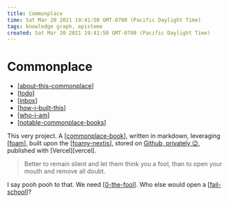 ```yaml
---
title: Commonplace
time: Sat Mar 20 2021 19:41:50 GMT-0700 (Pacific Daylight Time)
tags: knowledge graph, episteme
created: Sat Mar 20 2021 19:41:50 GMT-0700 (Pacific Daylight Time)
---
```


# Commonplace

- [[about-this-commonplace]]
- [[todo]]
- [[inbox]]
- [[how-i-built-this]]
- [[who-i-am]]
- [[notable-commonplace-books]]

This very project. A [[commonplace-book]], written in markdown, leveraging [[foam]], built upon the [[foamy-nextjs]], stored on [Github, privately 😉](https://github.com/krry/commonplace), published with [Vercel][vercel].

> Better to remain silent and let them think you a fool, than to open your mouth and remove all doubt.

I say pooh pooh to that. We need [[0-the-fool]]. Who else would open a [[fail-school]]?

[//begin]: # "Autogenerated link references for markdown compatibility"
[about-this-commonplace]: about-this-commonplace "About this Commonplace"
[todo]: ../todo "Todo"
[inbox]: inbox "Inbox"
[how-i-built-this]: how-i-built-this "How I Built This"
[who-i-am]: who-i-am "Who I am"
[notable-commonplace-books]: notable-commonplace-books "Notable Commonplaces"
[commonplace-book]: commonplace-book "Commonplace Book"
[foam]: foam "Foam"
[foamy-nextjs]: foamy-nextjs "Foamy NextJS Starter"
[0-the-fool]: ../remember/0-the-fool "The Fool"
[fail-school]: ../attend/fail-school "Fail School"
[//end]: # "Autogenerated link references"
